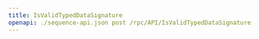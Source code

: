 ---
title: IsValidTypedDataSignature
openapi: ./sequence-api.json post /rpc/API/IsValidTypedDataSignature
---

